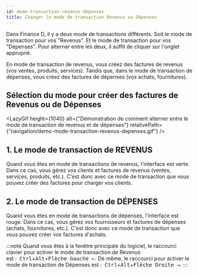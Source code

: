 ```yaml
---
id: mode-transaction-revenus-depenses
title: Changer le mode de transaction Revenus ou Dépenses
---
```




Dans Finance D, il y a deux mode de transactions différents.
Soit le mode de transaction pour vos "Revenus".
Et le mode de transaction pour vos "Dépenses".
Pour alterner entre les deux, il suffit de cliquer sur l'onglet approprié.

En mode de transaction de revenus, vous créez des factures de revenus (vos ventes, produits, services).
Tandis que, dans le mode de transaction de dépenses, vous créez des factures de dépenses (vos achats, fournitures).

## Sélection du mode pour créer des factures de Revenus ou de Dépenses

<LazyGif
  height={1040}
  alt={"Démonstration de comment alterner entre le mode de transaction de revenus et de dépenses"}
  relativePath={"navigation/demo-mode-transaction-revenus-depenses.gif"}
/>

## 1. Le mode de transaction de REVENUS
Quand vous êtes en mode de transactions de revenus, l'interface est verte.
Dans ce cas, vous gérez vos clients et factures de revenus (ventes, services, produits, etc.).
C'est donc avec ce mode de transaction que vous pouvez créer des factures pour charger vos clients.

## 2. Le mode de transaction de DÉPENSES
Quand vous êtes en mode de transactions de dépenses, l'interface est rouge.
Dans ce cas, vous gérez vos fournisseurs et factures de dépenses (achats, fournitures, etc.).
C'est donc avec ce mode de transaction que vous pouvez créer vos factures d'achats.

:::note
Quand vous êtes à la fenêtre principale du logiciel,
le raccourci clavier pour activer le mode de transaction de Revenus est&nbsp;:&nbsp;&nbsp;<kbd>Ctrl</kbd>+<kbd>Alt</kbd>+<kbd>Flèche Gauche &larr;</kbd>.
De même, le raccourci pour activer le mode de transaction de Dépenses est&nbsp;:&nbsp;&nbsp;<kbd>Ctrl</kbd>+<kbd>Alt</kbd>+<kbd>Flèche Droite &rarr;</kbd>.
:::

<br/>
<br/>
